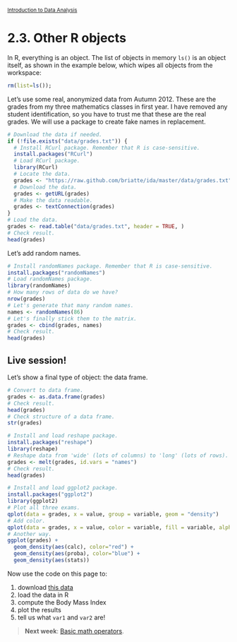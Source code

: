 <style>@import url(style.css);</style>
<small>[Introduction to Data Analysis](index.html)</small>

# 2.3. Other R objects

In R, everything is an object. The list of objects in memory `ls()` is an object itself, as shown in the example below, which wipes all objects from the workspace:
  
```r
rm(list=ls());
```

<!-- We're going to use data from the Small Arms Survey on civilian firearms. The data are based on [various sources](http://www.smallarmssurvey.org/fileadmin/docs/H-Research_Notes/SAS-Research-Note-9.pdf) that illustrate how careful we should generally be about the reliability of our data. -->

Let's use some real, anonymized data from Autumn 2012. These are the grades from my three mathematics classes in first year. I have removed any student identification, so you have to trust me that these are the real grades. We will use a package to create fake names in replacement.

```r
# Download the data if needed.
if (!file.exists("data/grades.txt")) {
  # Install RCurl package. Remember that R is case-sensitive.
  install.packages("RCurl")
  # Load RCurl package.
  library(RCurl)
  # Locate the data.
  grades <- "https://raw.github.com/briatte/ida/master/data/grades.txt"
  # Download the data.
  grades <- getURL(grades)
  # Make the data readable.
  grades <- textConnection(grades)
}
# Load the data.
grades <- read.table("data/grades.txt", header = TRUE, )
# Check result.
head(grades)
```

Let's add random names.

```r
# Install randomNames package. Remember that R is case-sensitive.
install.packages("randomNames")
# Load randomNames package.
library(randomNames)
# How many rows of data do we have?
nrow(grades)
# Let's generate that many random names.
names <- randomNames(86)
# Let's finally stick them to the matrix.
grades <- cbind(grades, names)
# Check result.
head(grades)
```

## Live session!

<!-- Let's produce [a few plots](http://flowingdata.com/2012/12/17/getting-started-with-charts-in-r/) from fake data vectors. -->

Let's show a final type of object: the data frame.

```r
# Convert to data frame.
grades <- as.data.frame(grades)
# Check result.
head(grades)
# Check structure of a data frame.
str(grades)
```

```r
# Install and load reshape package.
install.packages("reshape")
library(reshape)
# Reshape data from 'wide' (lots of columns) to 'long' (lots of rows).
grades <- melt(grades, id.vars = "names")
# Check result.
head(grades)
```

```r
# Install and load ggplot2 package.
install.packages("ggplot2")
library(ggplot2)
# Plot all three exams.
qplot(data = grades, x = value, group = variable, geom = "density")
# Add color.
qplot(data = grades, x = value, color = variable, fill = variable, alpha = I(.3), geom = "density")
# Another way.
ggplot(grades) + 
  geom_density(aes(calc), color="red") + 
  geom_density(aes(proba), color="blue") + 
  geom_density(aes(stats))
```

Now use the code on this page to:

1. download [this data](https://docs.google.com/spreadsheet/pub?key=0Agz-ZYJ5rH_WdF91SmhLcV8wMjRtZ3FraGQyVUt2V3c&output=csv)
2. load the data in R
3. compute the Body Mass Index
4. plot the results
5. tell us what `var1` and `var2` are!

> __Next week__: [Basic math operators](30_math.html).
